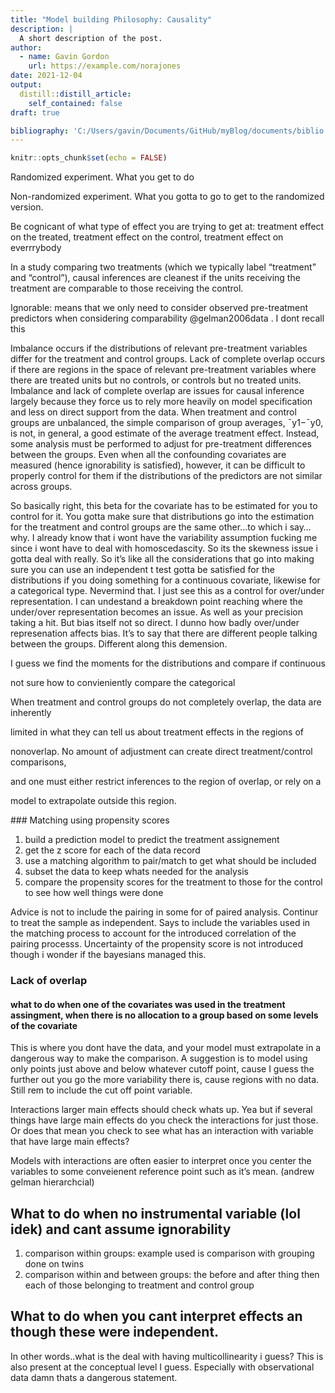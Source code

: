 ```yaml
---
title: "Model building Philosophy: Causality"
description: |
  A short description of the post.
author:
  - name: Gavin Gordon
    url: https://example.com/norajones
date: 2021-12-04
output:
  distill::distill_article:
    self_contained: false
draft: true    

bibliography: 'C:/Users/gavin/Documents/GitHub/myBlog/documents/biblio.bib'
---
```


```r
knitr::opts_chunk$set(echo = FALSE)
```

Randomized experiment. What you get to do

Non-randomized experiment. What you gotta to go to get to the randomized version.

Be cognicant of what type of effect you are trying to get at: treatment effect on the treated, treatment effect on the control, treatment effect on everrrybody

In a study comparing two treatments (which we typically label "treatment" and "control"), causal inferences are cleanest if the units receiving the treatment are comparable to those receiving the control.

Ignorable: means that we only need to consider observed pre-treatment predictors when considering comparability @gelman2006data . I dont recall this

Imbalance occurs if the distributions of relevant pre-treatment variables differ for the treatment and control groups. Lack of complete overlap occurs if there are regions in the space of relevant pre-treatment variables where there are treated units but no controls, or controls but no treated units. Imbalance and lack of complete overlap are issues for causal inference largely because they force us to rely more heavily on model specification and less on direct support from the data. When treatment and control groups are unbalanced, the simple comparison of group averages, ¯y1−¯y0, is not, in general, a good estimate of the average treatment effect. Instead, some analysis must be performed to adjust for pre-treatment differences between the groups. Even when all the confounding covariates are measured (hence ignorability is satisfied), however, it can be difficult to properly control for them if the distributions of the predictors are not similar across groups.

So basically right, this beta for the covariate has to be estimated for you to control for it. You gotta make sure that distributions go into the estimation for the treatment and control groups are the same other...to which i say...why. I already know that i wont have the variability assumption fucking me since i wont have to deal with homoscedascity. So its the skewness issue i gotta deal with really. So it's like all the considerations that go into making sure you can use an independent t test gotta be satisfied for the distributions if you doing something for a continuous covariate, likewise for a categorical type. Nevermind that. I just see this as a control for over/under representation. I can undestand a breakdown point reaching where the under/over representation becomes an issue. As well as your precision taking a hit. But bias itself not so direct. I dunno how badly over/under represenation affects bias. It's to say that there are different people talking between the groups. Different along this demension.

I guess we find the moments for the distributions and compare if continuous

not sure how to convieniently compare the categorical

When treatment and control groups do not completely overlap, the data are inherently

limited in what they can tell us about treatment effects in the regions of

nonoverlap. No amount of adjustment can create direct treatment/control comparisons,

and one must either restrict inferences to the region of overlap, or rely on a

model to extrapolate outside this region.

##\# Matching using propensity scores

1.  build a prediction model to predict the treatment assignement
2.  get the z score for each of the data record
3.  use a matching algorithm to pair/match to get what should be included
4.  subset the data to keep whats needed for the analysis
5.  compare the propensity scores for the treatment to those for the control to see how well things were done

Advice is not to include the pairing in some for of paired analysis. Continur to treat the sample as independent. Says to include the variables used in the matching process to account for the introduced correlation of the pairing processs. Uncertainty of the propensity score is not introduced though i wonder if the bayesians managed this.

### Lack of overlap

#### what to do when one of the covariates was used in the treatment assingment, when there is no allocation to a group based on some levels of the covariate

This is where you dont have the data, and your model must extrapolate in a dangerous way to make the comparison. A suggestion is to model using only points just above and below whatever cutoff point, cause I guess the further out you go the more variability there is, cause regions with no data. Still rem to include the cut off point variable.

Interactions larger main effects should check whats up. Yea but if several things have large main effects do you check the interactions for just those. Or does that mean you check to see what has an interaction with variable that have large main effects?

Models with interactions are often easier to interpret once you center the variables to some conveienent reference point such as it's mean. (andrew gelman hierarchcial)

### 

## What to do when no instrumental variable (lol idek) and cant assume ignorability

1.  comparison within groups: example used is comparison with grouping done on twins
2.  comparison within and between groups: the before and after thing then each of those belonging to treatment and control group

##  

## What to do when you cant interpret effects an though these were independent.

In other words..what is the deal with having multicollinearity i guess? This is also present at the conceptual level I guess. Especially with observational data damn thats a dangerous statement.
